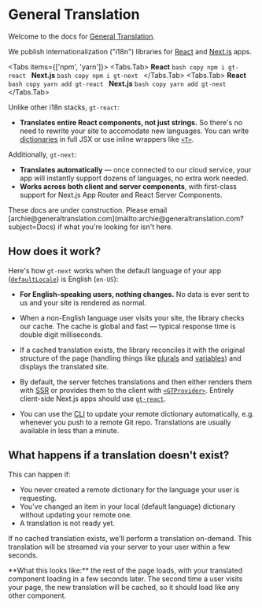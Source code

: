 
# General Translation

Welcome to the docs for [General Translation](https://www.generaltranslation.com).

We publish internationalization ("i18n") libraries for [React](https://react.dev) and [Next.js](https://nextjs.org) apps.

<Tabs items={['npm', 'yarn']}>
    <Tabs.Tab>
    **React**
    ```bash copy
    npm i gt-react
    ```
    **Next.js**
    ```bash copy
    npm i gt-next
    ```
    </Tabs.Tab>
    <Tabs.Tab>
    **React**
    ```bash copy
    yarn add gt-react
    ```
    **Next.js**
    ```bash copy
    yarn add gt-next
    ```
    </Tabs.Tab>
</Tabs>

Unlike other i18n stacks, `gt-react`:
- **Translates entire React components, not just strings.** So there's no need to rewrite your site to accomodate new languages. You can write [dictionaries](/dictionaries) in full JSX or use inline wrappers like [`<T>`](/gt-next/inline).

Additionally, `gt-next`:
- **Translates automatically** — once connected to our cloud service, your app will instantly support dozens of languages, no extra work needed.
- **Works across both client and server components**, with first-class support for Next.js App Router and React Server Components.

<Callout>
    These docs are under construction. Please email [archie@generaltranslation.com](mailto:archie@generaltranslation.com?subject=Docs) if what you're looking for isn't here.
</Callout>

## How does it work?

Here's how `gt-next` works when the default language of your app ([`defaultLocale`](/gt-next/config#defaultlocale))  is English (`en-US`):

- **For English-speaking users, nothing changes.** No data is ever sent to us and your site is rendered as normal.

- When a non-English language user visits your site, the library checks our cache. The cache is global and fast — typical response time is double digit milliseconds.

- If a cached translation exists, the library reconciles it with the original structure of the page (handling things like [plurals](/dictionaries/plurals) and [variables](/dictionaries/variables)) and displays the translated site.

- By default, the server fetches translations and then either renders them with [SSR](https://nextjs.org/docs/app/building-your-application/rendering#rendering-environments) or provides them to the client with [`<GTProvider>`](/gt-next/provider). Entirely client-side Next.js apps should use [`gt-react`](/gt-react/provider).

- You can use the [CLI](/cli) to update your remote dictionary automatically, e.g. whenever you push to a remote Git repo. Translations are usually available in less than a minute.

## What happens if a translation doesn't exist?

This can happen if:
- You never created a remote dictionary for the language your user is requesting.
- You've changed an item in your local (default language) dictionary without updating your remote one.
- A translation is not ready yet.

If no cached translation exists, we'll perform a translation on-demand. This translation will be streamed via your server to your user within a few seconds.

<Callout type="info">
**What this looks like:** the rest of the page loads, with your translated component loading in a few seconds later. The second time a user visits your page, the new translation will be cached, so it should load like any other component.
</Callout>